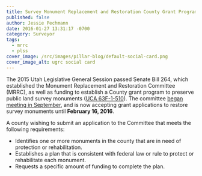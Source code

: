 ```yaml
---
title: Survey Monument Replacement and Restoration County Grant Program
published: false
author: Jessie Pechmann
date: 2016-01-27 13:31:17 -0700
category: Surveyor
tags:
  - mrrc
  - plss
cover_image: /src/images/pillar-blog/default-social-card.png
cover_image_alt: ugrc social card
---
```



The 2015 Utah Legislative General Session passed Senate Bill 264, which established the Monument Replacement and Restoration Committee (MRRC), as well as funding to establish a County grant program to preserve public land survey monuments ([UCA 63F-1-510](https://le.utah.gov/xcode/Title63F/Chapter1/63F-1-S510.html)). The committee [began meeting in September](/blog/2015-10-30-big-happenings-with-public-land-survey-system-gis/), and is now accepting grant applications to restore survey monuments until <strong>February 16, 2016</strong>.

A county wishing to submit an application to the Committee that meets the following requirements:

- Identifies one or more monuments in the county that are in need of protection or rehabilitation.
- Establishes a plan that is consistent with federal law or rule to protect or rehabilitate each monument.
- Requests a specific amount of funding to complete the plan.

<Contacts subject={frontmatter.title} contactKey="surveyor" />
